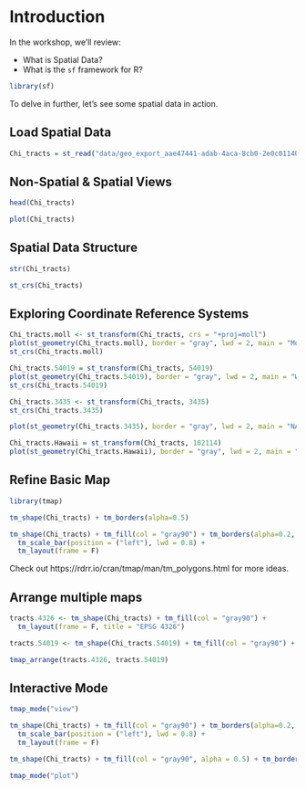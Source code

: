# Introduction {#intro}

In the workshop, we'll review:

- What is Spatial Data?
- What is the `sf` framework for R?

```r
library(sf)
```

To delve in further, let's see some spatial data in action.

## Load Spatial Data

```r
Chi_tracts = st_read("data/geo_export_aae47441-adab-4aca-8cb0-2e0c0114096e.shp")
```

## Non-Spatial & Spatial Views
```r
head(Chi_tracts)
```

```r
plot(Chi_tracts)
```

## Spatial Data Structure

```r
str(Chi_tracts)

```

```r
st_crs(Chi_tracts)
```

## Exploring Coordinate Reference Systems

```r
Chi_tracts.moll <- st_transform(Chi_tracts, crs = "+proj=moll")
plot(st_geometry(Chi_tracts.moll), border = "gray", lwd = 2, main = "Mollweide", sub="preserves areas")
st_crs(Chi_tracts.moll)
```

```r
Chi_tracts.54019 = st_transform(Chi_tracts, 54019)
plot(st_geometry(Chi_tracts.54019), border = "gray", lwd = 2, main = "Winkel", sub="minimal distortion")
st_crs(Chi_tracts.54019)

```

```r
Chi_tracts.3435 <- st_transform(Chi_tracts, 3435)
st_crs(Chi_tracts.3435)

plot(st_geometry(Chi_tracts.3435), border = "gray", lwd = 2, main = "NAD83 / Illinois East (ftUS)", sub="topo mapping & survey use")
```

```r
Chi_tracts.Hawaii = st_transform(Chi_tracts, 102114)
plot(st_geometry(Chi_tracts.Hawaii), border = "gray", lwd = 2, main = "Old Hawaiian UTM Zone 4N", sub="wrong projection!")
```


## Refine Basic Map

```r
library(tmap)

tm_shape(Chi_tracts) + tm_borders(alpha=0.5) 
```

```r
tm_shape(Chi_tracts) + tm_fill(col = "gray90") + tm_borders(alpha=0.2, col = "gray10") +
  tm_scale_bar(position = ("left"), lwd = 0.8) +
  tm_layout(frame = F)
```

Check out https://rdrr.io/cran/tmap/man/tm_polygons.html for more ideas.

## Arrange multiple maps

```r
tracts.4326 <- tm_shape(Chi_tracts) + tm_fill(col = "gray90") +
  tm_layout(frame = F, title = "EPSG 4326")

tracts.54019 <- tm_shape(Chi_tracts.54019) + tm_fill(col = "gray90") +  tm_layout(frame = F, title = "EPSG 54019")

tmap_arrange(tracts.4326, tracts.54019)
```

## Interactive Mode

```r
tmap_mode("view")
```


```r
tm_shape(Chi_tracts) + tm_fill(col = "gray90") + tm_borders(alpha=0.2, col = "gray10") +
  tm_scale_bar(position = ("left"), lwd = 0.8) +
  tm_layout(frame = F)
```

```r
tm_shape(Chi_tracts) + tm_fill(col = "gray90", alpha = 0.5) + tm_borders(alpha=0.2, col = "gray10") + tm_scale_bar(position = ("left"), lwd = 0.8) +  tm_layout(frame = F)
```

```r
tmap_mode("plot")
```